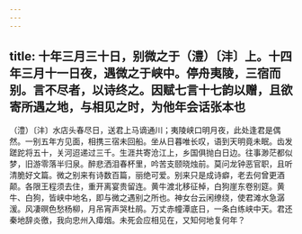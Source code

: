 ```yaml
---
---
---
```

title: 十年三月三十日，别微之于（澧）〔沣〕上。十四年三月十一日夜，遇微之于峡中。停舟夷陵，三宿而别。言不尽者，以诗终之。因赋七言十七韵以赠，且欲寄所遇之地，与相见之时，为他年会话张本也
---



（澧）〔沣〕水店头春尽日，送君上马谪通川；夷陵峡口明月夜，此处逢君是偶然。一别五年方见面，相携三宿未回船。坐从日暮唯长叹，语到天明竟未眠。齿发蹉跎将五十，关河迢递过三千。生涯共寄沧江上，乡国俱抛白日边。往事渺茫都似梦，旧游零落半归泉。醉悲洒泪春杯里，吟苦支颐晓烛前。莫问龙钟恶官职，且听清脆好文篇。微之别来有诗数百篇，丽绝可爱。别来只是成诗癖，老去何曾更酒颠。各限王程须去住，重开离宴贵留连。黄牛渡北移征棹，白狗崖东卷别筵。黄牛、白狗，皆峡中地名，即与微之遇别之所也。神女台云闲缭绕，使君滩水急潺湲。风凄暝色愁杨柳，月吊宵声哭杜鹃。万丈赤幢潭底日，一条白练峡中天。君还秦地辞炎徼，我向忠州入瘴烟。未死会应相见在，又知何地复何年？
